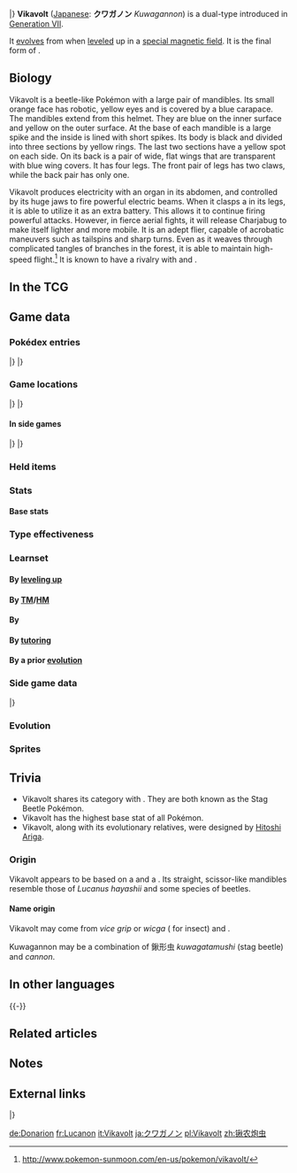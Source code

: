 {{PokémonPrevNext/Head|type=Bug|type2=Electric}}
{{PokémonPrevNext/Pokémon|type=Bug|prevnum=737|prev=Charjabug|nextnum=739|next=Crabrawler}}
|}
{{Pokémon Infobox
|name=Vikavolt
|jname=クワガノン
|tmname=Kuwagannon
|jtranslit=Kuwaganon
|ndex=738
|type1=Bug
|type2=Electric
|category=Stag Beetle
|height-ftin=4'11"
|height-m=1.5
|weight-lbs=99.2
|weight-kg=45.0
|adex=029
|abilityn=1
|abilitylayout=1
|ability1=Levitate
|egggroupn=1
|egggroup1=Bug
|eggcycles=15
|evtotal=3
|evsa=3
|expyield=225
|lv100exp=1,000,000
|gendercode=127
|color=Blue
|catchrate=45
|body=14
|pokefordex=vikavolt
|generation=7
|friendship=70
}}
'''Vikavolt''' ([[List of Japanese Pokémon names|Japanese]]: '''クワガノン''' ''Kuwagannon'') is a dual-type {{2t|Bug|Electric}} {{OBP|Pokémon|species}} introduced in [[Generation VII]].

It [[Evolution|evolves]] from {{p|Charjabug}} when [[level]]ed up in a [[special magnetic field]]. It is the final form of {{p|Grubbin}}.

==Biology==
Vikavolt is a beetle-like Pokémon with a large pair of mandibles. Its small orange face has robotic, yellow eyes and is covered by a blue carapace. The mandibles extend from this helmet. They are blue on the inner surface and yellow on the outer surface. At the base of each mandible is a large spike and the inside is lined with short spikes. Its body is black and divided into three sections by yellow rings. The last two sections have a yellow spot on each side. On its back is a pair of wide, flat wings that are transparent with blue wing covers. It has four legs. The front pair of legs has two claws, while the back pair has only one.

Vikavolt produces electricity with an organ in its abdomen, and controlled by its huge jaws to fire powerful electric beams. When it clasps a {{p|Charjabug}} in its legs, it is able to utilize it as an extra battery. This allows it to continue firing powerful attacks. However, in fierce aerial fights, it will release Charjabug to make itself lighter and more mobile. It is an adept flier, capable of acrobatic maneuvers such as tailspins and sharp turns. Even as it weaves through complicated tangles of branches in the forest, it is able to maintain high-speed flight.<ref>http://www.pokemon-sunmoon.com/en-us/pokemon/vikavolt/</ref> It is known to have a rivalry with {{p|Pinsir}} and {{p|Heracross}}.
<!--
==In the anime==
===Major appearances===
===Minor appearances===

==In the manga==-->

==In the TCG==
{{main|Vikavolt (TCG)}}

==Game data==
===Pokédex entries===
{{Dex/Header|type=Bug|type2=Electric}}
{{Dex/NA|gen=VII}}
{{Dex/Gen|gen=VII}}
{{Dex/Entry1|v=Sun|entry=It zips around, on sharp lookout for an opening. It concentrates electrical energy within its large jaws and uses it to zap its enemies.}}
{{Dex/Entry1|v=Moon|entry=It produces electricity via an electrical organ in its abdomen. It overwhelms bird Pokémon with shocking beams of electrical energy.}}
{{Dex/Entry1|v=Ultra Sun|entry=It has an organ that generates electricity in its abdomen. It concentrates energy in its strong jaws and fires off powerful jolts of electricity.}}
{{Dex/Entry1|v=Ultra Moon|entry=Vikavolt flusters opponents with acrobatic flying maneuvers. This creates an opening for it to deliver an electric beam attack.}}
|}
|}
{{Dex/Footer}}

===Game locations===
{{Availability/Header|type=Bug|type2=Electric}}
{{Availability/NA|gen=VII}}
{{Availability/Gen|gen=VII}}
{{Availability/Entry2|v=Sun|v2=Moon|area=[[Evolution|Evolve]] {{p|Charjabug}}}}
{{Availability/Entry1|v=Ultra Sun|area=[[Blush Mountain]]{{sup/t|D}} ([[SOS Battle]])<br/>[[List of in-game event Pokémon in Generation VII|Received]] from [[Samson Oak]] at [[Heahea Beach]]{{tt|*|Requires 70 Totem Stickers}} ([[Totem Pokémon|Totem]]-sized)}}
{{Availability/Entry1|v=Ultra Moon|area=[[Blush Mountain]]{{sup/t|D}} ([[SOS Battle]])}}
|}
|}
{{Availability/Footer}}

====In side games====
{{Availability/Header|type=Bug|type2=Electric}}
{{Availability/Cross}}
{{Availability/Entry1|1|v=Shuffle|color={{beauty color}}|area=Event: [[Special Stages#18th release|''Pokémon Safari'']] <small>(18th release)</small>}}
|}
|}
{{Availability/Footer}}

===Held items===
===Stats===
====Base stats====
{{Stats
|type=Bug
|type2=Electric
|HP=77
|Attack=70
|Defense=90
|SpAtk=145
|SpDef=75
|Speed=43}}

===Type effectiveness===
{{TypeEffectiveness
|type1=Bug
|type2=Electric
|Normal=100
|Fighting=50
|Flying=100
|Poison=100
|Ground=0
|Rock=200
|Bug=100
|Ghost=100
|Steel=50
|Fire=200
|Water=100
|Grass=50
|Electric=50
|Psychic=100
|Ice=100
|Dragon=100
|Dark=100
|Fairy=100
|notes=yes
|levitate=yes
|newground=1}}

===Learnset===
====By [[Level|leveling up]]====
{{learnlist/levelh/7|Vikavolt|Bug|Electric|7}}
{{learnlist/level7|1|Thunderbolt|Electric|Special|90|100|15||'''}}
{{learnlist/level7|1|Air Slash|Flying|Special|75|95|15}}
{{learnlist/level7|1|Charge|Electric|Status|—|—|20}}
{{learnlist/level7|1|Vice Grip|Normal|Physical|55|100|30}}
{{learnlist/level7|1|String Shot|Bug|Status|—|95|40}}
{{learnlist/level7|1|Mud-Slap|Ground|Special|20|100|10}}
{{learnlist/level7|1|Bite|Dark|Physical|60|100|25}}
{{learnlist/level7|{{tt|Evo.|Learned upon evolving}}|Thunderbolt|Electric|Special|90|100|15||'''}}
{{learnlist/level7|4|String Shot|Bug|Status|—|95|40}}
{{learnlist/level7|7|Mud-Slap|Ground|Special|20|100|10}}
{{learnlist/level7|10|Bite|Dark|Physical|60|100|25}}
{{learnlist/level7|13|Bug Bite|Bug|Physical|60|100|20||'''}}
{{learnlist/level7|16|Spark|Electric|Physical|65|100|20||'''}}
{{learnlist/level7|19|Acrobatics|Flying|Physical|55|100|15}}
{{learnlist/level7|25|Guillotine|Normal|Physical|—|—|5}}
{{learnlist/level7|31|Bug Buzz|Bug|Special|90|100|10||'''}}
{{learnlist/level7|37|Dig|Ground|Physical|80|100|10}}
{{learnlist/level7|41|Zap Cannon|Electric|Special|120|50|5||'''}}
{{learnlist/level7|49|Agility|Psychic|Status|—|—|30}}
{{learnlist/levelf/7|Vikavolt|Bug|Electric|7}}

====By [[TM]]/[[HM]]====
{{learnlist/tmh/7|Vikavolt|Bug|Electric|7}}
{{learnlist/tm7|TM06|Toxic|Poison|Status|—|90|10}}
{{learnlist/tm7|TM10|Hidden Power|Normal|Special|60|100|15}}
{{learnlist/tm7|TM15|Hyper Beam|Normal|Special|150|90|5}}
{{learnlist/tm7|TM16|Light Screen|Psychic|Status|—|—|30}}
{{learnlist/tm7|TM17|Protect|Normal|Status|—|—|10}}
{{learnlist/tm7|TM18|Rain Dance|Water|Status|—|—|5}}
{{learnlist/tm7|TM19|Roost|Flying|Status|—|—|10}}
{{learnlist/tm7|TM21|Frustration|Normal|Physical|—|100|20}}
{{learnlist/tm7|TM22|Solar Beam|Grass|Special|120|100|10}}
{{learnlist/tm7|TM24|Thunderbolt|Electric|Special|90|100|15||'''}}
{{learnlist/tm7|TM25|Thunder|Electric|Special|110|70|10||'''}}
{{learnlist/tm7|TM27|Return|Normal|Physical|—|100|20}}
{{learnlist/tm7|TM32|Double Team|Normal|Status|—|—|15}}
{{learnlist/tm7|TM42|Facade|Normal|Physical|70|100|20}}
{{learnlist/tm7|TM44|Rest|Psychic|Status|—|—|10}}
{{learnlist/tm7|TM45|Attract|Normal|Status|—|100|15}}
{{learnlist/tm7|TM48|Round|Normal|Special|60|100|15}}
{{learnlist/tm7|TM53|Energy Ball|Grass|Special|90|100|10}}
{{learnlist/tm7|TM57|Charge Beam|Electric|Special|50|90|10||'''}}
{{learnlist/tm7|TM58|Sky Drop|Flying|Physical|60|100|10}}
{{learnlist/tm7|TM62|Acrobatics|Flying|Physical|55|100|15}}
{{learnlist/tm7|TM68|Giga Impact|Normal|Physical|150|90|5}}
{{learnlist/tm7|TM72|Volt Switch|Electric|Special|70|100|20||'''}}
{{learnlist/tm7|TM73|Thunder Wave|Electric|Status|—|90|20}}
{{learnlist/tm7|TM81|X-Scissor|Bug|Physical|80|100|15||'''}}
{{learnlist/tm7|TM84|Poison Jab|Poison|Physical|80|100|20}}
{{learnlist/tm7|TM87|Swagger|Normal|Status|—|85|15}}
{{learnlist/tm7|TM88|Sleep Talk|Normal|Status|—|—|10}}
{{learnlist/tm7|TM90|Substitute|Normal|Status|—|—|10}}
{{learnlist/tm7|TM91|Flash Cannon|Steel|Special|80|100|10}}
{{learnlist/tm7|TM93|Wild Charge|Electric|Physical|90|100|15||'''}}
{{learnlist/tm7|TM100|Confide|Normal|Status|—|—|20}}
{{learnlist/tmf/7|Vikavolt|Bug|Electric|7}}

====By {{pkmn|breeding}}====
{{learnlist/breedh/7|Vikavolt|Bug|Electric|7}}
{{learnlist/breed7|{{MSP|595|Joltik}}{{MSP|596|Galvantula}}|Electroweb|Electric|Special|55|95|15||'''}}
{{learnlist/breed7|{{MSP|214|Heracross}}{{MSP|540|Sewaddle}}{{MSP|588|Karrablast}}|Endure|Normal|Status|—|—|10}}
{{learnlist/breed7|{{MSP|011|Metapod}}{{MSP|014|Kakuna}}{{MSP|127|Pinsir}}{{MSP|207|Gligar}}{{MSP|472|Gliscor}}{{MSP|266|Silcoon}}<br>{{MSP|268|Cascoon}}{{MSP|290|Nincada}}{{MSP|291|Ninjask}}{{MSP|665|Spewpa}}|Harden|Normal|Status|—|—|30}}
{{learnlist/breed7|{{MSP|283|Surskit}}{{MSP|328|Trapinch}}|Mud Shot|Ground|Special|55|95|15|*}}
{{learnlist/breedf/7|Vikavolt|Bug|Electric|7}}

====By [[Move Tutor|tutoring]]====
{{learnlist/tutorh/7|Vikavolt|Bug|Electric|7}}
{{learnlist/tutor7|Bug Bite|Bug|Physical|60|100|20||'''|no|yes}}
{{learnlist/tutor7|Electroweb|Electric|Special|55|95|15||'''|no|yes}}
{{learnlist/tutor7|Iron Defense|Steel|Status|—|—|15|||no|yes}}
{{learnlist/tutor7|Laser Focus|Normal|Status|—|—|30|||no|yes}}
{{learnlist/tutor7|Magnet Rise|Electric|Status|—|—|10|||no|yes}}
{{learnlist/tutor7|Shock Wave|Electric|Special|60|—|20||'''|no|yes}}
{{learnlist/tutor7|Signal Beam|Bug|Special|75|100|15||'''|no|yes}}
{{learnlist/tutor7|Snore|Normal|Special|50|100|15|||no|yes}}
{{learnlist/tutorf/7|Vikavolt|Bug|Electric|7}}

====By a prior [[evolution]]====
{{learnlist/prevoh/7|Vikavolt|Bug|Electric|7}}
{{learnlist/prevo7|736|Grubbin||737|Charjabug||Crunch|Dark|Physical|80|100|15}}
{{learnlist/prevo7|737|Charjabug|||||Discharge|Electric|Special|80|100|15|'''}}
{{learnlist/prevo7|737|Charjabug|||||Iron Defense|Steel|Status|—|—|15||{{sup/7|SM}}}}
{{learnlist/prevof/7|Vikavolt|Bug|Electric|7}}

===Side game data===
{{Spindata/Head|type=Bug|type2=Electric}}
{{Spindata/Shuffle|col=6|type=Bug|ndex=738|num=741
|min=70
|max=110
|raisemaxlevel=5
|skill=Cross Attack+
|skilldesc=Deals even more damage when making a + shaped match.
}}
|}

===Evolution===
{{Evobox-3
|type1=Bug
|type2=Electric
|pictype=art
|no1=736
|name1=Grubbin
|type1-1=Bug
|evo1={{bag|Rare Candy}}<br>{{color2|000|Level|Level 20}}
|no2=737
|name2=Charjabug
|type1-2=Bug
|type2-2=Electric
|evo2={{bag|Town Map}}<br>{{color2|000|Level|Level up}}<br>in areas with a<br>{{color2|000|special magnetic field}}
|no3=738
|name3=Vikavolt
|type1-3=Bug
|type2-3=Electric}}

===Sprites===
{{Spritebox/Header|type=Bug|type2=Electric}}
{{Spritebox/NA|gen=VII}}
{{Spritebox/7|ndex=738}}
{{Spritebox/Footer|738|Vikavolt}}

==Trivia==
* Vikavolt shares its category with {{p|Pinsir}}. They are both known as the Stag Beetle Pokémon.
* Vikavolt has the highest base {{stat|Special Attack}} stat of all {{type|Bug}} Pokémon.
* Vikavolt, along with its evolutionary relatives, were designed by [[Hitoshi Ariga]].

===Origin===
Vikavolt appears to be based on a {{wp|stag beetle}} and a {{wp|railgun}}. Its straight, scissor-like mandibles resemble those of ''Lucanus hayashii'' and some ''{{wp|Cyclommatus}}'' species of beetles.

====Name origin====
Vikavolt may come from ''vice grip'' or ''wicga'' ({{wp|Old English}} for insect) and ''{{wp|volt}}''.

Kuwagannon may be a combination of 鍬形虫 ''kuwagatamushi'' (stag beetle) and ''cannon''.

==In other languages==
{{Other languages|type=Bug|type2=Electric
|ja=クワガノン ''Kuwagannon''|jameaning=From {{tt|鍬形虫 ''kuwagatamushi''|stag beetle}} and ''cannon''
|fr=Lucanon|frmeaning=From {{tt|''lucane''|stag beetle}} and {{tt|''canon''|cannon}}
|es=Vikavolt|esmeaning=Same as English name
|de=Donarion|demeaning=From {{tt|''Donner''|thunder}} and ''Ion''
|it=Vikavolt|itmeaning=Same as English name
|ko=투구뿌논 ''Tuguppunon''|komeaning=From {{tt|투구풍뎅이 ''tugupungdeng-i''|Japanese rhinoceros beetle}} and ''cannon''
|zh_cmn=鍬農炮蟲 / 锹农炮虫 ''Qiāonóngpàochóng''|zh_cmnmeaning=From {{tt|鍬形蟲 / 锹形虫 ''qiāoxíngchóng''|stag beetle}} and {{tt|加農炮 / 加农炮 ''jiānóngpào''|cannon}}
|zh_yue=鍬農炮蟲 ''Chīunùhngpàauhchùhng''|zh_yuemeaning=From {{tt|鍬形蟲 ''chīuyìhngchùhng''|stag beetle}} and {{tt|加農炮 ''gānùhngpàauh''|cannon}}
|ru=Викаволт ''Vikavolt''|rumeaning=Transcription of English name}}
{{-}}

==Related articles==

==Notes==
<references/>

==External links==
{{PokémonPrevNext/Head|type=Bug|type2=Electric}}
{{PokémonPrevNext/Pokémon|type=Bug|prevnum=737|prev=Charjabug|nextnum=739|next=Crabrawler}}
|}
{{Project Pokédex notice}}

[[de:Donarion]]
[[fr:Lucanon]]
[[it:Vikavolt]]
[[ja:クワガノン]]
[[pl:Vikavolt]]
[[zh:锹农炮虫]]